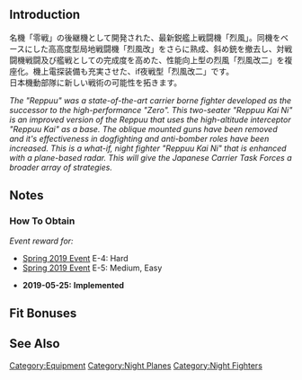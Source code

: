 {{EquipmentInfo|338}}

==Introduction==
名機「零戦」の後継機として開発された、最新鋭艦上戦闘機「烈風」。同機をベースにした高高度型局地戦闘機「烈風改」をさらに熟成、斜め銃を撤去し、対戦闘機戦闘及び艦戦としての完成度を高めた、性能向上型の烈風「烈風改二」を複座化。機上電探装備も充実させた、if夜戦型「烈風改二」です。<br>日本機動部隊に新しい戦術の可能性を拓きます。

''The "Reppuu" was a state-of-the-art carrier borne fighter developed as the successor to the high-performance "Zero". This two-seater "Reppuu Kai Ni" is an improved version of the Reppuu that uses the high-altitude interceptor "Reppuu Kai" as a base. The oblique mounted guns have been removed and it's effectiveness in dogfighting and anti-bomber roles have been increased.  This is a what-if, night fighter "Reppuu Kai Ni" that is enhanced with a plane-based radar. This will give the Japanese Carrier Task Forces a broader array of strategies.''

==Notes==
<div class="mw-collapsible"><h3>How To Obtain</h3>
<div class="mw-collapsible-content">
''Event reward for:''
* [[Spring 2019 Event]] E-4: Hard
* [[Spring 2019 Event]] E-5: Medium, Easy

</div></div>


<div class="mw-collapsible><h3>Updates History</h3>
<div class="mw-collapsible-content>
* '''2019-05-25:''' '''Implemented'''
</div></div>

==Fit Bonuses==
{{:Reppuu Kai Ni Model E/Bonuses}}

==See Also==
{{Equipmentlist}}
[[Category:Equipment]]
[[Category:Night Planes]]
[[Category:Night Fighters]]